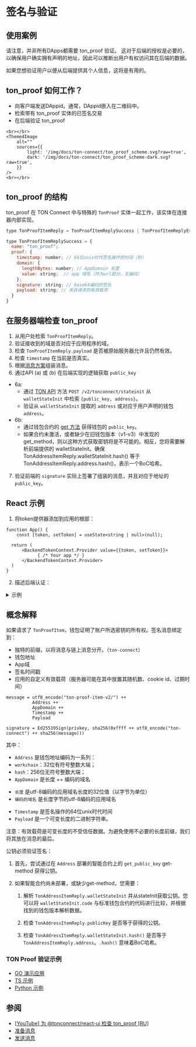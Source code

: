 
# 签名与验证

## 使用案例

请注意，并非所有DApps都需要 ton_proof 验证。
这对于后端的授权是必要的，以确保用户确实拥有声明的地址，因此可以推断出用户有权访问其在后端的数据。

如果您想验证用户以便从后端提供其个人信息，这将是有用的。

## ton_proof 如何工作？

- 向客户端发送DAppid。通常，DAppid嵌入在二维码中。
- 检索带有 ton_proof 实体的已签名交易
- 在后端验证 ton_proof

````mdx-code-block
<br></br>
<ThemedImage
    alt=""
    sources={{
        light: '/img/docs/ton-connect/ton_proof_scheme.svg?raw=true',
        dark: '/img/docs/ton-connect/ton_proof_scheme-dark.svg?raw=true',
    }}
/>
<br></br>
````
## ton_proof 的结构

ton_proof 在 TON Connect 中与特殊的 `TonProof` 实体一起工作，该实体在连接器内部实现。

```js
type TonProofItemReply = TonProofItemReplySuccess | TonProofItemReplyError;

type TonProofItemReplySuccess = {
  name: "ton_proof";
  proof: {
    timestamp: number; // 64位unix时代签名操作的时间（秒）
    domain: {
      lengthBytes: number; // AppDomain 长度
      value: string;  // app 域名（作为url部分，无编码）
    };
    signature: string; // base64编码的签名
    payload: string; // 来自请求的有效载荷
  }
}

```

## 在服务器端检查 ton_proof

1. 从用户处检索 `TonProofItemReply`。
2. 验证接收到的域是否对应于应用程序的域。
3. 检查 `TonProofItemReply.payload` 是否被原始服务器允许且仍然有效。
4. 检查 `timestamp` 在当前是否真实。
5. 根据[消息方案](/develop/dapps/ton-connect/sign#concept-explanation)组装消息。
6. 通过API (a) 或 (b) 在后端实现的逻辑获取 `public_key`
- 6a:
    - 通过 [TON API](https://docs.tonconsole.com/tonapi/api-v2#:~:text=/v2/-,tonconnect,-/stateinit) 方法 `POST /v2/tonconnect/stateinit` 从 `walletStateInit` 中检索 `{public_key, address}`。
    - 验证从 `walletStateInit` 提取的 `address` 或对应于用户声明的钱包 `address`。
- 6b:
    - 通过钱包合约的 [get 方法](https://github.com/ton-blockchain/wallet-contract/blob/main/func/wallet-v4-code.fc#L174) 获得钱包的 `public_key`。
    - 如果合约未激活，或者缺少在旧钱包版本（v1-v3）中发现的 get_method，则以这种方式获取密钥将是不可能的。相反，您将需要解析前端提供的 walletStateInit。确保 TonAddressItemReply.walletStateInit.hash() 等于 TonAddressItemReply.address.hash()，表示一个BoC哈希。
7. 验证前端的 `signature` 实际上签署了组装的消息，并且对应于地址的 `public_key`。

## React 示例

1. 将token提供器添加到应用的根部：

```tsx
function App() {
    const [token, setToken] = useState<string | null>(null);

  return (
      <BackendTokenContext.Provider value={{token, setToken}}>
            { /* Your app */ }
      </BackendTokenContext.Provider>
  )
}
```

2. 描述后端认证：

<details>
<summary>示例</summary>

```tsx
import {useContext, useEffect, useRef} from "react";
import {BackendTokenContext} from "./BackendTokenContext";
import {useIsConnectionRestored, useTonConnectUI, useTonWallet} from "@tonconnect/ui-react";
import {backendAuth} from "./backend-auth";

const localStorageKey = 'my-dapp-auth-token';
const payloadTTLMS = 1000 * 60 * 20;

export function useBackendAuth() {
    const { setToken } = useContext(BackendTokenContext);
    const isConnectionRestored = useIsConnectionRestored();
    const wallet = useTonWallet();
    const [tonConnectUI] = useTonConnectUI();
    const interval = useRef<ReturnType<typeof setInterval> | undefined>();

    useEffect(() => {
        if (!isConnectionRestored || !setToken) {
            return;
        }

        clearInterval(interval.current);

        if (!wallet) {
            localStorage.removeItem(localStorageKey);
            setToken(null);

            const refreshPayload = async () => {
                tonConnectUI.setConnectRequestParameters({ state: 'loading' });

                const value = await backendAuth.generatePayload();
                if (!value) {
                    tonConnectUI.setConnectRequestParameters(null);
                } else {
                    tonConnectUI.setConnectRequestParameters({state: 'ready', value});
                }
            }

            refreshPayload();
            setInterval(refreshPayload, payloadTTLMS);
            return;
        }

        const token = localStorage.getItem(localStorageKey);
        if (token) {
            setToken(token);
            return;
        }

        if (wallet.connectItems?.tonProof && !('error' in wallet.connectItems.tonProof)) {
            backendAuth.checkProof(wallet.connectItems.tonProof.proof, wallet.account).then(result => {
                if (result) {
                    setToken(result);
                    localStorage.setItem(localStorageKey, result);
                } else {
                    alert('Please try another wallet');
                    tonConnectUI.disconnect();
                }
            })
        } else {
            alert('Please try another wallet');
            tonConnectUI.disconnect();
        }

    }, [wallet, isConnectionRestored, setToken])
}
```
</details>

## 概念解释

如果请求了 `TonProofItem`，钱包证明了账户所选密钥的所有权。签名消息绑定到：

- 独特的前缀，以将消息与链上消息分开。（`ton-connect`）
- 钱包地址
- App域
- 签名时间戳
- 应用的自定义有效载荷（服务器可能在其中放置其随机数、cookie id、过期时间）

```
message = utf8_encode("ton-proof-item-v2/") ++
          Address ++
          AppDomain ++
          Timestamp ++
          Payload

signature = Ed25519Sign(privkey, sha256(0xffff ++ utf8_encode("ton-connect") ++ sha256(message)))
```

其中：

* `Address` 是钱包地址编码为一系列：
 * `workchain`：32位有符号整数大端；
 * `hash`：256位无符号整数大端；
* `AppDomain` 是长度 ++ 编码的域名
- `长度` 是utf-8编码的应用域名长度的32位值（以字节为单位）
- `编码的域名` 是长度字节的utf-8编码的应用域名
* `Timestamp` 是签名操作的64位unix时代时间
* `Payload` 是一个可变长度的二进制字符串。

注意：有效载荷是可变长度的不受信任数据。为避免使用不必要的长度前缀，我们将其放在消息的最后。

公钥必须验证签名：

1. 首先，尝试通过在 `Address` 部署的智能合约上的 `get_public_key` get-method 获得公钥。

2. 如果智能合约尚未部署，或缺少get-method，您需要：

    1. 解析 `TonAddressItemReply.walletStateInit` 并从stateInit获取公钥。您可以将 `walletStateInit.code` 与标准钱包合约的代码进行比较，并根据找到的钱包版本解析数据。

    2. 检查 `TonAddressItemReply.publicKey` 是否等于获得的公钥。

    3. 检查 `TonAddressItemReply.walletStateInit.hash()` 是否等于 `TonAddressItemReply.address`。`.hash()` 意味着BoC哈希。


### TON Proof 验证示例

* [GO 演示应用](https://github.com/ton-connect/demo-dapp-backend/blob/master/proof.go)
* [TS 示例](https://gist.github.com/TrueCarry/cac00bfae051f7028085aa018c2a05c6)
* [Python 示例](https://github.com/XaBbl4/pytonconnect/blob/main/examples/check_proof.py)

## 参阅

* [[YouTube] 为 @tonconnect/react-ui 检查 ton_proof [RU]](https://youtu.be/wIMbkJHv0Fs?list=PLyDBPwv9EPsCJ226xS5_dKmXXxWx1CKz_&t=2971)
* [准备消息](/develop/dapps/ton-connect/message-builders)
* [发送消息](/develop/dapps/ton-connect/transactions)
